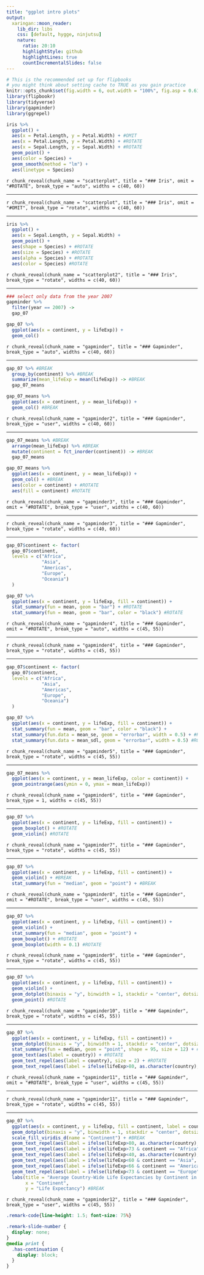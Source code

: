 ```yaml
---
title: "ggplot intro plots"
output:
  xaringan::moon_reader:
    lib_dir: libs
    css: [default, hygge, ninjutsu]
    nature:
      ratio: 20:10
      highlightStyle: github
      highlightLines: true
      countIncrementalSlides: false
---
```



```r
# This is the recommended set up for flipbooks
# you might think about setting cache to TRUE as you gain practice
knitr::opts_chunk$set(fig.width = 6, out.width = "100%", fig.asp = 0.618, fig.retina = 3, message = FALSE, warning = FALSE, comment = "", cache = TRUE)
library(flipbookr)
library(tidyverse)
library(gapminder)
library(ggrepel)
```

```r
iris %>%
  ggplot() +
  aes(x = Petal.Length, y = Petal.Width) + #OMIT
  aes(x = Petal.Length, y = Petal.Width) + #ROTATE
  aes(x = Sepal.Length, y = Sepal.Width) + #ROTATE
  geom_point() +
  aes(color = Species) +
  geom_smooth(method = "lm") +
  aes(linetype = Species)
```

`r chunk_reveal(chunk_name = "scatterplot", title = "### Iris", omit = "#ROTATE", break_type = "auto", widths = c(40, 60))`

---

`r chunk_reveal(chunk_name = "scatterplot", title = "### Iris", omit = "#OMIT", break_type = "rotate", widths = c(40, 60))`

---

```r
iris %>%
  ggplot() +
  aes(x = Sepal.Length, y = Sepal.Width) +
  geom_point() +
  aes(shape = Species) + #ROTATE
  aes(size = Species) + #ROTATE
  aes(alpha = Species) + #ROTATE
  aes(color = Species) #ROTATE
```

`r chunk_reveal(chunk_name = "scatterplot2", title = "### Iris", break_type = "rotate", widths = c(40, 60))`


---

```r
### select only data from the year 2007
gapminder %>% 
  filter(year == 2007) ->
  gap_07

gap_07 %>%
  ggplot(aes(x = continent, y = lifeExp)) +
  geom_col()
```

`r chunk_reveal(chunk_name = "gapminder", title = "### Gapminder", break_type = "auto", widths = c(40, 60))`

---

```r
gap_07 %>% #BREAK
  group_by(continent) %>% #BREAK
  summarize(mean_lifeExp = mean(lifeExp)) -> #BREAK
  gap_07_means

gap_07_means %>% 
  ggplot(aes(x = continent, y = mean_lifeExp)) +
  geom_col() #BREAK
```

`r chunk_reveal(chunk_name = "gapminder2", title = "### Gapminder", break_type = "user", widths = c(40, 60))`

---

```r
gap_07_means %>% #BREAK
  arrange(mean_lifeExp) %>% #BREAK
  mutate(continent = fct_inorder(continent)) -> #BREAK
  gap_07_means

gap_07_means %>% 
  ggplot(aes(x = continent, y = mean_lifeExp)) +
  geom_col() + #BREAK
  aes(color = continent) + #ROTATE
  aes(fill = continent) #ROTATE
```

`r chunk_reveal(chunk_name = "gapminder3", title = "### Gapminder", omit = "#ROTATE", break_type = "user", widths = c(40, 60))`

---

`r chunk_reveal(chunk_name = "gapminder3", title = "### Gapminder", break_type = "rotate", widths = c(40, 60))`

---

```r
gap_07$continent <- factor(
  gap_07$continent,
  levels = c("Africa",
             "Asia",
             "Americas",
             "Europe",
             "Oceania")
  )

gap_07 %>%
  ggplot(aes(x = continent, y = lifeExp, fill = continent)) +
  stat_summary(fun = mean, geom = "bar") + #ROTATE
  stat_summary(fun = mean, geom = "bar", color = "black") #ROTATE
```

`r chunk_reveal(chunk_name = "gapminder4", title = "### Gapminder", omit = "#ROTATE", break_type = "auto", widths = c(45, 55))`

---

`r chunk_reveal(chunk_name = "gapminder4", title = "### Gapminder", break_type = "rotate", widths = c(45, 55))`

---

```r
gap_07$continent <- factor(
  gap_07$continent,
  levels = c("Africa",
             "Asia",
             "Americas",
             "Europe",
             "Oceania")
  )

gap_07 %>%
  ggplot(aes(x = continent, y = lifeExp, fill = continent)) +
  stat_summary(fun = mean, geom = "bar", color = "black") +
  stat_summary(fun.data = mean_se, geom = "errorbar", width = 0.5) + #ROTATE
  stat_summary(fun.data = mean_sdl, geom = "errorbar", width = 0.5) #ROTATE
```

`r chunk_reveal(chunk_name = "gapminder5", title = "### Gapminder", break_type = "rotate", widths = c(45, 55))`

---

```r
gap_07_means %>%
  ggplot(aes(x = continent, y = mean_lifeExp, color = continent)) +
  geom_pointrange(aes(ymin = 0, ymax = mean_lifeExp))
```

`r chunk_reveal(chunk_name = "gapminder6", title = "### Gapminder", break_type = 1, widths = c(45, 55))`

---

```r
gap_07 %>%
  ggplot(aes(x = continent, y = lifeExp, fill = continent)) +
  geom_boxplot() + #ROTATE
  geom_violin() #ROTATE
```

`r chunk_reveal(chunk_name = "gapminder7", title = "### Gapminder", break_type = "rotate", widths = c(45, 55))`

---

```r
gap_07 %>%
  ggplot(aes(x = continent, y = lifeExp, fill = continent)) +
  geom_violin() + #BREAK
  stat_summary(fun = "median", geom = "point") + #BREAK
```

`r chunk_reveal(chunk_name = "gapminder8", title = "### Gapminder", omit = "#ROTATE", break_type = "user", widths = c(45, 55))`

---

```r
gap_07 %>%
  ggplot(aes(x = continent, y = lifeExp, fill = continent)) +
  geom_violin() +
  stat_summary(fun = "median", geom = "point") +
  geom_boxplot() + #ROTATE
  geom_boxplot(width = 0.1) #ROTATE
```

`r chunk_reveal(chunk_name = "gapminder9", title = "### Gapminder", break_type = "rotate", widths = c(45, 55))`

---

```r
gap_07 %>%
  ggplot(aes(x = continent, y = lifeExp, fill = continent)) +
  geom_violin() +
  geom_dotplot(binaxis = "y", binwidth = 1, stackdir = "center", dotsize = 0.6) + #ROTATE
  geom_point() #ROTATE
```

`r chunk_reveal(chunk_name = "gapminder10", title = "### Gapminder", break_type = "rotate", widths = c(45, 55))`

---

```r
gap_07 %>%
  ggplot(aes(x = continent, y = lifeExp, fill = continent)) +
  geom_dotplot(binaxis = "y", binwidth = 1, stackdir = "center", dotsize = 1) + #BREAK
  stat_summary(fun = median, geom = "point", shape = 95, size = 12) + #BREAK
  geom_text(aes(label = country)) + #ROTATE
  geom_text_repel(aes(label = country), size = 2) + #ROTATE
  geom_text_repel(aes(label = ifelse(lifeExp>80, as.character(country), '')), size = 2) #ROTATE
```

`r chunk_reveal(chunk_name = "gapminder11", title = "### Gapminder", omit = "#ROTATE", break_type = "user", widths = c(45, 55))`

---

`r chunk_reveal(chunk_name = "gapminder11", title = "### Gapminder", break_type = "rotate", widths = c(45, 55))`

---

```r
gap_07 %>%
  ggplot(aes(x = continent, y = lifeExp, fill = continent, label = country)) +
  geom_dotplot(binaxis = "y", binwidth = 1, stackdir = "center", dotsize = 1) + #BREAK
  scale_fill_viridis_d(name = "Continent") + #BREAK
  geom_text_repel(aes(label = ifelse(lifeExp>80, as.character(country), '')), size = 3) +
  geom_text_repel(aes(label = ifelse(lifeExp>73 & continent == "Africa", as.character(country), '')), size = 3) +
  geom_text_repel(aes(label = ifelse(lifeExp<40, as.character(country), '')), size = 3) +
  geom_text_repel(aes(label = ifelse(lifeExp<60 & continent == "Asia", as.character(country), '')), size = 3) +
  geom_text_repel(aes(label = ifelse(lifeExp<66 & continent == "Americas", as.character(country), '')), size = 3) +
  geom_text_repel(aes(label = ifelse(lifeExp<73 & continent == "Europe", as.character(country), '')), size = 3) + #BREAK
  labs(title = "Average Country-Wide Life Expectancies by Continent in 2007",
       x = "Continent",
       y = "Life Expectancy") #BREAK
```

`r chunk_reveal(chunk_name = "gapminder12", title = "### Gapminder", break_type = "user", widths = c(45, 55))`


```css
.remark-code{line-height: 1.5; font-size: 75%}

.remark-slide-number {
  display: none;
}
@media print {
  .has-continuation {
    display: block;
  }
}
```

